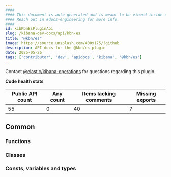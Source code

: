 ```yaml
---
####
#### This document is auto-generated and is meant to be viewed inside our experimental, new docs system.
#### Reach out in #docs-engineering for more info.
####
id: kibKbnEsPluginApi
slug: /kibana-dev-docs/api/kbn-es
title: "@kbn/es"
image: https://source.unsplash.com/400x175/?github
description: API docs for the @kbn/es plugin
date: 2025-05-26
tags: ['contributor', 'dev', 'apidocs', 'kibana', '@kbn/es']
---
```




Contact [@elastic/kibana-operations](https://github.com/orgs/elastic/teams/kibana-operations) for questions regarding this plugin.

**Code health stats**

| Public API count  | Any count | Items lacking comments | Missing exports |
|-------------------|-----------|------------------------|-----------------|
| 55 | 0 | 40 | 7 |

## Common

### Functions
<DocDefinitionList data={kbnEsObj.common.functions}/>

### Classes
<DocDefinitionList data={kbnEsObj.common.classes}/>

### Consts, variables and types
<DocDefinitionList data={kbnEsObj.common.misc}/>

